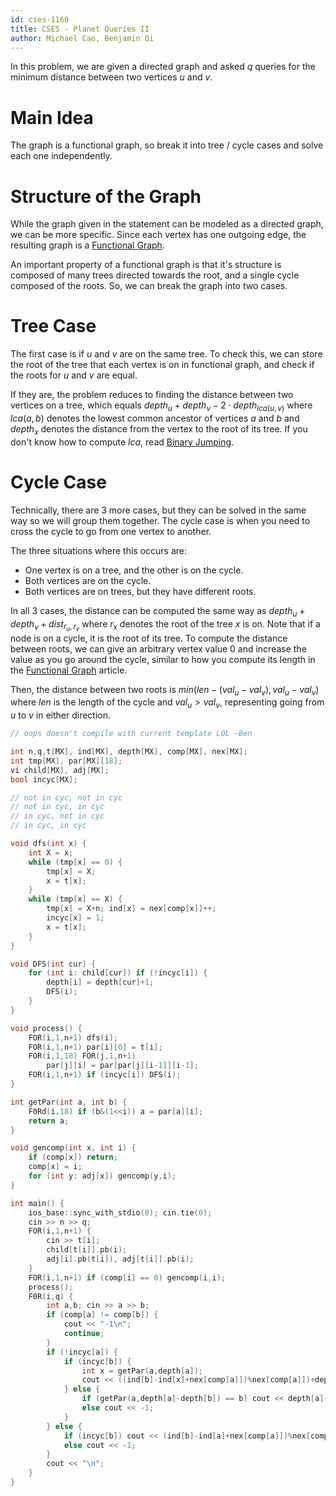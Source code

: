 ```yaml
---
id: cses-1160
title: CSES - Planet Queries II
author: Michael Cao, Benjamin Qi
---
```


In this problem, we are given a directed graph and asked $q$ queries for the minimum distance between two vertices $u$ and $v$.

# Main Idea

The graph is a functional graph, so break it into tree / cycle cases and solve each one independently.

# Structure of the Graph

While the graph given in the statement can be modeled as a directed graph, we can be more specific. Since each vertex has one outgoing edge, the resulting graph is a [Functional Graph](/silver/func-graphs).

An important property of a functional graph is that it's structure is composed of many trees directed towards the root, and a single cycle composed of the roots. So, we can break the graph into two cases.

# Tree Case

The first case is if $u$ and $v$ are on the same tree. To check this, we can store the root of the tree that each vertex is on in functional graph, and check if the roots for $u$ and $v$ are equal.

If they are, the problem reduces to finding the distance between two vertices on a tree, which equals $depth_u + depth_v - 2 \cdot depth_{lca(u, v)}$ where $lca(a, b)$ denotes the lowest common ancestor of vertices $a$ and $b$ and $depth_x$ denotes the distance from the vertex to the root of its tree. If you don't know how to compute $lca$, read [Binary Jumping](/plat/bin-jump).

# Cycle Case

Technically, there are 3 more cases, but they can be solved in the same way so we will group them together. The cycle case is when you need to cross the cycle to go from one vertex to another.

The three situations where this occurs are:

- One vertex is on a tree, and the other is on the cycle.
- Both vertices are on the cycle.
- Both vertices are on trees, but they have different roots.

In all 3 cases, the distance can be computed the same way as $depth_u + depth_v + dist_{r_u, r_v}$ where $r_x$ denotes the root of the tree $x$ is on. Note that if a node is on a cycle, it is the root of its tree. To compute the distance between roots, we can give an arbitrary vertex value $0$ and increase the value as you go around the cycle, similar to how you compute its length in the [Functional Graph](/silver/func-graphs) article.

Then, the distance between two roots is $min(len - (val_u - val_v), val_u - val_v)$ where $len$ is the length of the cycle and $val_u > val_v$, representing going from $u$ to $v$ in either direction.

<LanguageSection>

<CPPSection>

```cpp
// oops doesn't compile with current template LOL ~Ben

int n,q,t[MX], ind[MX], depth[MX], comp[MX], nex[MX];
int tmp[MX], par[MX][18];
vi child[MX], adj[MX];
bool incyc[MX];

// not in cyc, not in cyc
// not in cyc, in cyc
// in cyc, not in cyc
// in cyc, in cyc

void dfs(int x) {
    int X = x;
    while (tmp[x] == 0) {
        tmp[x] = X;
        x = t[x];
    }
    while (tmp[x] == X) {
        tmp[x] = X+n; ind[x] = nex[comp[x]]++;
        incyc[x] = 1;
        x = t[x];
    }
}

void DFS(int cur) {
    for (int i: child[cur]) if (!incyc[i]) {
        depth[i] = depth[cur]+1;
        DFS(i);
    }
}

void process() {
    FOR(i,1,n+1) dfs(i);
    FOR(i,1,n+1) par[i][0] = t[i];
    FOR(i,1,18) FOR(j,1,n+1)
        par[j][i] = par[par[j][i-1]][i-1];
    FOR(i,1,n+1) if (incyc[i]) DFS(i);
}

int getPar(int a, int b) {
    F0Rd(i,18) if (b&(1<<i)) a = par[a][i];
    return a;
}

void gencomp(int x, int i) {
    if (comp[x]) return;
    comp[x] = i;
    for (int y: adj[x]) gencomp(y,i);
}

int main() {
    ios_base::sync_with_stdio(0); cin.tie(0);
    cin >> n >> q;
    FOR(i,1,n+1) {
        cin >> t[i];
        child[t[i]].pb(i);
        adj[i].pb(t[i]), adj[t[i]].pb(i);
    }
    FOR(i,1,n+1) if (comp[i] == 0) gencomp(i,i);
    process();
    F0R(i,q) {
        int a,b; cin >> a >> b;
        if (comp[a] != comp[b]) {
            cout << "-1\n";
            continue;
        }
        if (!incyc[a]) {
            if (incyc[b]) {
                int x = getPar(a,depth[a]);
                cout << ((ind[b]-ind[x]+nex[comp[a]])%nex[comp[a]])+depth[a];
            } else {
                if (getPar(a,depth[a]-depth[b]) == b) cout << depth[a]-depth[b];
                else cout << -1;
            }
        } else {
            if (incyc[b]) cout << (ind[b]-ind[a]+nex[comp[a]])%nex[comp[a]];
            else cout << -1;
        }
        cout << "\n";
    }
}
```

</CPPSection>

</LanguageSection>
